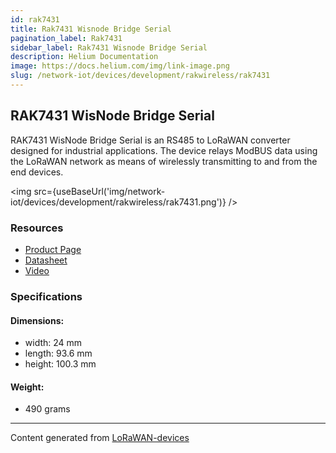 ```yaml
---
id: rak7431
title: Rak7431 Wisnode Bridge Serial
pagination_label: Rak7431
sidebar_label: Rak7431 Wisnode Bridge Serial
description: Helium Documentation
image: https://docs.helium.com/img/link-image.png
slug: /network-iot/devices/development/rakwireless/rak7431
---
```



## RAK7431 WisNode Bridge Serial

RAK7431 WisNode Bridge Serial is an RS485 to LoRaWAN converter designed for industrial applications.
The device relays ModBUS data using the LoRaWAN network as means of wirelessly transmitting to and
from the end devices.

<img src={useBaseUrl('img/network-iot/devices/development/rakwireless/rak7431.png')} />

### Resources

- [Product Page](https://docs.rakwireless.com/Product-Categories/WisNode/RAK7431/)
- [Datasheet](https://docs.rakwireless.com/Product-Categories/WisNode/RAK7431/Datasheet/)
- [Video](https://www.youtube.com/watch?v=XVRR7Akyy8M)

### Specifications

#### Dimensions:

- width: 24 mm
- length: 93.6 mm
- height: 100.3 mm

#### Weight:

- 490 grams

---

Content generated from [LoRaWAN-devices](https://github.com/TheThingsNetwork/lorawan-devices)
